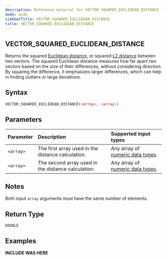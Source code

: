 ```yaml
---
description: Reference material for VECTOR_SQUARED_EUCLIDEAN_DISTANCE function
mode: wide
sidebarTitle: VECTOR_SQUARED_EUCLIDEAN_DISTANCE
title: VECTOR_SQUARED_EUCLIDEAN_DISTANCE
---
```


## VECTOR_SQUARED_EUCLIDEAN_DISTANCE

Returns the squared [Euclidean distance](/functions-reference/vector/vector-euclidean-distance), or squared [L2 distance](/functions-reference/vector/vector-euclidean-distance) between two vectors. The squared Euclidean distance measures how far apart two vectors based on the size of their differences, without considering direction. By squaring the difference, it emphasizes larger differences, which can help in finding outliers or large deviations.

## Syntax


```sql
VECTOR_SQUARED_EUCLIDEAN_DISTANCE(<array>, <array>)
```
## Parameters


| Parameter | Description                                        | Supported input types                                           |
|:----------|:---------------------------------------------------|:----------------------------------------------------------------|
| `<array>` | The first array used in the distance calculation.  | Any array of [numeric data types](/data-types#numeric). |
| `<array>` | The second array used in the distance calculation. | Any array of [numeric data types](/data-types#numeric). |

## Notes
Both input `array` arguments must have the same number of elements.

## Return Type
`DOUBLE`

## Examples


**INCLUDE WAS HERE**

